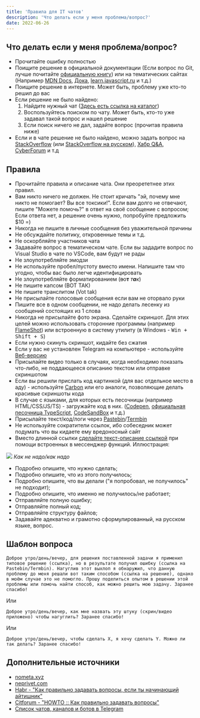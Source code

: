 ```yaml
---
title: 'Правила для IT чатов'
description: 'Что делать если у меня проблема/вопрос?'
date: 2022-06-26
---
```



## Что делать если у меня проблема/вопрос?

- Прочитайте ошибку полностью
- Поищите решение в официальной документации (Если вопрос по Git, лучше почитайте [официальную книгу](https://git-scm.com/book/ru/v2)) или на тематических сайтах (Например [MDN Docs](https://developer.mozilla.org/ru/), [Дока](https://doka.guide/), [learn.javascript.ru](https://learn.javascript.ru/) и т.д.)
- Поищите решение в интернете. Может быть, проблему уже кто-то решил до вас
- Если решение не было найдено:
  1. Найдите нужный чат ([Здесь есть ссылка на каталог](#дополнительные-источники))
  2. Воспользуйтесь поиском по чату. Может быть, кто-то уже задавал такой вопрос и нашел решение
  3. Если поиск ничего не дал, задайте вопрос (прочитав правила ниже)
- Если и в чате решение не было найдено, можно задать вопрос на [StackOverflow](https://stackoverflow.com/) (или [StackOverflow на русском](https://ru.stackoverflow.com/)), [Хабр Q&A](https://qna.habr.com/), [CyberForum](https://www.cyberforum.ru/) и т.д

## Правила

- Прочитайте правила и описание чата. Они преорететнее этих правил.
- Вам никто ничего не должен. Не стоит кричать "эй, почему мне никто не помогает? Вы все токсики!". Если вам долго не отвечают, пишите "Можете помочь?" в ответ на своё сообщение с вопросом; Если ответа нет, а решение очень нужно, попробуйте предложить $10 =)
- Никогда не пишите в личные сообщения без уважительной причины
- Не обсуждайте политику, откровенные темы и т.д.
- Не оскорбляйте участников чата
- Задавайте вопрос в тематическом чате. Если вы зададите вопрос по Visual Studio в чате по VSCode, вам будут не рады
- Не злоупотребляйте эмодзи
- Не используйте пробел/пустоту вместо имени. Напишите там что угодно, чтобы вас было легче идентифицировать
- Не злоупотребляйте форматированием (~~в~~о**т** _т**а**к_)
- Не пишите капсом (ВОТ ТАК)
- Не пишите транслитом (Vot tak)
- Не присылайте голосовые сообщения если вам не оторвало руки
- Пишите все в одном сообщении, не надо делать лесенку из сообщений состоящих из 1 слова
- Никогда не присылайте фото экрана. Сделайте скриншот. Для этих целей можно использовать сторонние программы (например [FlameShot](https://flameshot.org/)) или встроенную в систему утилиту (в Windows - <kbd>Win + Shift + S</kbd>)
- Если нужно скинуть скриншот, кидайте без сжатия
- Если у вас не установлен Telegram на компьютере - используйте [Веб-версию](https://web.telegram.org)
- Присылайте видео только в случаях, когда необходимо показать что-либо, не поддающееся описанию текстом или отправке скриншотом
- Если вы решили прислать код картинкой (для вас отдельное место в аду) - используйте [Carbon](https://carbon.now.sh/) или его аналоги, позволяющие делать красивые скриншоты кода
- В случае с языками, для которых есть песочницы (например HTML/CSS/JS/TS) - загружайте код в них. ([Codepen](https://codepen.io/), [официальная песочница TypeScript](https://www.typescriptlang.org/play/), [CodeSandBox](https://codesandbox.io/) и т.д.)
- Присылайте текст/код/логи через [Pastebin](https://pastebin.com/)/[Termbin](https://termbin.com/)
- Не используйте сократители ссылок, ибо собеседник может подумать что вы кидаете ему вредоносный сайт
- Вместо длинной ссылки [сделайте текст-описание ссылкой](<https://yandex.ru/search/?text=telegram+как+сделать+текст+ссылку+(гиперссылку)>) при помощи встроенных в мессенджер функций. Иллюстрация:

![](/uploads/pravila-dlya-it-chatov/good-links.webp)
_Как не надо/как надо_

- Подробно опишите, что нужно сделать;
- Подробно опишите, что из этого получилось;
- Подробно опишите, что вы делали ("я попробовал, не получилось" не подходит);
- Подробно опишите, что именно не получилось/не работает;
- Отправляйте полную ошибку;
- Отправляйте полный код;
- Отправляйте структуру файлов;
- Задавайте адекватно и грамотно сформулированный, на русском языке, вопрос.

## Шаблон вопроса

```
Доброе утро/день/вечер, для решения поставленной задачи я применил типовое решение (ссылка), но в результате получил ошибку (ссылка на Pastebin/Termbin). Нагуглив этот выхлоп я обнаружил, что данную проблему до меня решали вот таким способом (ссылка на решение), однако в моём случае это не помогло. Прошу поделиться опытом в решении этой проблемы или помочь найти способ, как можно решить мою задачу. Заранее спасибо!
```

Или

```
Доброе утро/день/вечер, как мне назвать эту штуку (скрин/видео приложено) чтобы нагуглить? Заранее спасибо!
```

Или

```
Доброе утро/день/вечер, чтобы сделать X, я хочу сделать Y. Можно ли так делать? Заранее спасибо!
```

## Дополнительные источники

- [nometa.xyz](https://nometa.xyz/)
- [neprivet.com](https://neprivet.com/)
- [Habr - "Как правильно задавать вопросы, если ты начинающий айтишник"](https://habr.com/ru/articles/460221/)
- [Citforum - "HOWTO :: Как правильно задавать вопросы"](http://citforum.ru/howto/smart-questions-ru.shtml)
- [Список чатов, каналов и ботов в Telegram](https://github.com/goq/telegram-list)
